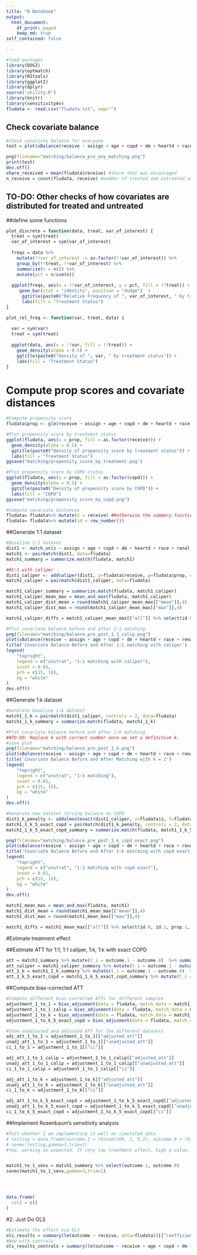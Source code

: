 ```yaml
---
title: "R Notebook"
output:
  html_document:
    df_print: paged
    keep_md: true
self_contained: false

---
```


```r
#load packages
library(DOS2)
library(optmatch)
library(RItools)
library(ggplot2)
library(dplyr)
source('utility.R')
library(knitr)
library(sensitivitymv)
fludata <- read.csv("fludata.txt", sep="")

```

## Check covariate balance

```r
#check covariate balance for everyone
test = plot(xBalance(receive ~ assign + age + copd + dm + heartd + race + renal + sex + liverd - 1, data=fludata))

png(filename="matching/balance_pre_any_matching.png")
print(test)
dev.off()
share_received = mean(fludata$receive) #share that was encouraged
n_receive = count(fludata, receive) #number of treated and untreated units among those not encouraged
```


## TO-DO: Other checks of how covariates are distributed for treated and untreated

##define some functions

```r
plot_discrete = function(data, treat, var_of_interest) {
  treat = sym(treat)
  var_of_interest = sym(var_of_interest)
  
  freqs = data %>% 
    mutate(!!var_of_interest := as.factor(!!var_of_interest)) %>% 
    group_by(!!treat, !!var_of_interest) %>%
    summarize(n = n()) %>%
    mutate(pct = n/sum(n))
  
  ggplot(freqs, aes(x = !!var_of_interest, y = pct, fill = !!treat)) +
     geom_bar(stat = "identity", position = "dodge")  +
      ggtitle(paste0("Relative Frequency of ", var_of_interest, " by treatment status")) +
      labs(fill = "Treatment Status")
}

plot_rel_freq <- function(var, treat, data) {
  
  var = sym(var)
  treat = sym(treat)
  
  ggplot(data, aes(x = !!var, fill = !!treat)) +
    geom_density(alpha = 0.5) +
    ggtitle(paste0("Density of ", var, " by treatment status")) +
    labs(fill = "Treatment Status")
}

```

# Compute prop scores and covariate distances

```r
#Compute propensity score 
fludata$prop <- glm(receive ~ assign + age + copd + dm + heartd + race + renal + sex + liverd, family=binomial, data=fludata)$fitted.values

#Plot propensity score by treatment status
ggplot(fludata, aes(x = prop, fill = as.factor(receive))) +
  geom_density(alpha = 0.5) +
  ggtitle(paste0("Density of propensity score by treatment status")) +
  labs(fill = "Treatment Status")
ggsave("matching/propensity_score_by_treatment.png")

#Plot propensity score by COPD status
ggplot(fludata, aes(x = prop, fill = as.factor(copd))) +
  geom_density(alpha = 0.5) +
  ggtitle(paste0("Density of propensity score by COPD")) +
  labs(fill = "COPD")
ggsave("matching/propensity_score_by_copd.png")

#Compute covariate distances
fludata= fludata%>% mutate(z = receive) ##otherwise the summary function does not work. fix this later, cos Z it's usually reserved for the instrument, not for the instrumented variable.
fludata= fludata%>% mutate(id = row_number())

```

##Generate 1:1 dataset
```r
#Baseline 1:1 dataset
dist1 <- match_on(z ~ assign + age + copd + dm + heartd + race + renal + sex + liverd, method = "mahalanobis", data=fludata)
match1 <- pairmatch(dist1, data=fludata)
match1_summary = summarize.match(fludata, match1)

##1:1 with caliper 
dist1_caliper <- addcaliper(dist1, z=fludata$receive, p=fludata$prop, caliper=0.1)
match1_caliper = pairmatch(dist1_caliper, data=fludata)

match1_caliper_summary = summarize.match(fludata, match1_caliper)
match1_caliper_mean_max = mean_and_max(fludata, match1_caliper)
match1_caliper_dist_mean = round(match1_caliper_mean_max[["mean"]],4)
match1_caliper_dist_max = round(match1_caliper_mean_max[["max"]],4)

match1_caliper_diffs = match1_caliper_mean_max[["all"]] %>% select(id.0, id.1, prop.1, prop.0) %>% mutate(diff = prop.1 - prop.0)

#Plot covariate balance before and after 1:1 matching
png(filename="matching/balance_pre_post_1_1_calip.png")
plot(xBalance(receive ~ assign + age + copd + dm + heartd + race + renal + sex + liverd -1, strata=list(unstrat=NULL, match1_calip=~match1_caliper), data=fludata)) #BEFORE AND AFTER
title('Covariate Balance Before and After 1:1 matching with caliper')
legend(
    "topright",
    legend = c("unstrat", "1:1 matching with caliper"),
    inset = 0.01,
    pch = c(15, 16),
    bg = "white"
)
dev.off()
```

##Generate 1:k dataset 

```r
#Generate baseline 1:k dataset
match1_1_k = pairmatch(dist1_caliper, controls = 2, data=fludata)
match1_1_k_summary = summarize.match(fludata, match1_1_k)

#Plot covariate balance before and after 1:k matching
##TO-DO: Replace k with correct number once we set a definitive k. 
#save plot 
png(filename="matching/balance_pre_post_1_k.png")
plot(xBalance(receive ~ assign + age + copd + dm + heartd + race + renal + sex + liverd -1, strata=list(unstrat=NULL, match1_1_k=~match1_1_k), data=fludata)) #BEFORE AND AFTER
title('Covariate Balance Before and After Matching with k = 2')
legend(
    "topright",
    legend = c("unstrat", "1:k matching"),
    inset = 0.01,
    pch = c(15, 16),
    bg = "white"
)
dev.off()

#Generate new dataset forcing balance on COPD
dist1_k_penalty <- addalmostexact(dist1_caliper, z=fludata$z, f=fludata$copd)
match1_1_k_5_exact_copd = pairmatch(dist1_k_penalty, controls = 2, data=fludata)
match1_1_k_5_exact_copd_summary = summarize.match(fludata, match1_1_k_5_exact_copd)

png(filename="matching/balance_pre_post_1_k_copd_exact.png")
plot(xBalance(receive ~ assign + age + copd + dm + heartd + race + renal + sex + liverd -1, strata=list(unstrat=NULL, match1_1_k_5_exact_copd=~match1_1_k_5_exact_copd), data=fludata)) #BEFORE AND AFTER
title('Covariate Balance Before and After 1:k matching with copd exact')
legend(
    "topright",
    legend = c("unstrat", "1:1 matching with copd exact"),
    inset = 0.01,
    pch = c(15, 16),
    bg = "white"
)
dev.off()

```

```r
match1_mean_max = mean_and_max(fludata, match1)
match1_dist_mean = round(match1_mean_max[["mean"]],4)
match1_dist_max = round(match1_mean_max[["max"]],4)

match1_diffs = match1_mean_max[["all"]] %>% select(id.0, id.1, prop.1, prop.0) %>% mutate(diff = prop.1 - prop.0)
```

#Estimate treatment effect 

##Estimate ATT for 1:1, 1:1 caliper, 1:k, 1:k with exact COPD

```r
att = match1_summary %>% mutate(t_i = outcome.1 - outcome.0)  %>% summarize(att = mean(t_i)) %>% pull(att)
att_caliper = match1_caliper_summary %>% mutate(t_i = outcome.1 - outcome.0)  %>% summarize(att = mean(t_i)) %>% pull(att)
att_1_k = match1_1_k_summary %>% mutate(t_i = outcome.1 - outcome.0)  %>% summarize(att = mean(t_i)) %>% pull(att)
att_1_k_5_exact_copd = match1_1_k_5_exact_copd_summary %>% mutate(t_i = outcome.1 - outcome.0)  %>% summarize(att = mean(t_i)) %>% pull(att)
```

##Compute bias-corrected ATT
```r
#Compute different bias-corrected ATTs for different samples
adjustment_1_to_1 = bias_adjusment(data = fludata, match_data = match1_summary)
adjustment_1_to_1_calip = bias_adjusment(data = fludata, match_data = match1_caliper_summary)
adjustment_1_to_k = bias_adjusment(data = fludata, match_data = match1_1_k_summary)
adjustment_1_to_k_5_exact_copd = bias_adjusment(data = fludata, match_data = match1_1_k_5_exact_copd_summary)

#Show unadjusted and adjusted ATT for the different datasets 
adj_att_1_to_1 = adjustment_1_to_1[["adjusted_att"]]
unadj_att_1_to_1 = adjustment_1_to_1[["unadjusted_att"]]
ci_1_to_1 = adjustment_1_to_1[["ci"]]

adj_att_1_to_1_calip = adjustment_1_to_1_calip[["adjusted_att"]]
unadj_att_1_to_1_calip = adjustment_1_to_1_calip[["unadjusted_att"]]
ci_1_to_1_calip = adjustment_1_to_1_calip[["ci"]]

adj_att_1_to_k = adjustment_1_to_k[["adjusted_att"]]
unadj_att_1_to_k = adjustment_1_to_k[["unadjusted_att"]]
ci_1_to_k = adjustment_1_to_k[["ci"]]

adj_att_1_to_k_5_exact_copd = adjustment_1_to_k_5_exact_copd[["adjusted_att"]]
unadj_att_1_to_k_5_exact_copd = adjustment_1_to_k_5_exact_copd[["unadjusted_att"]]
ci_1_to_k_5_exact_copd = adjustment_1_to_k_5_exact_copd[["ci"]]
```

##Implement Rosenbaum's sensitivity analysis

```r
#Test whether I am implementing it well on simulated data
# testing = data.frame(outcome.1 = rbinom(100, 1, 0.2), outcome.0 = rbinom(100, 1, 0.1))
# senmv(testing,gamma=3,trim=1)
#Yep, working as expected. If very low treatment effect, high p-value, and viceversa.


match1_to_1_sens = match1_summary %>% select(outcome.1, outcome.0)
senmv(match1_to_1_sens,gamma=3,trim=1)




data.frame(
  col1 = c()
)

```



#2. Just Do OLS 
```r
#Estimate the effect via OLS
ols_results = summary(lm(outcome ~ receive, data=fludata))[["coefficients"]]
#Now with controls
ols_results_controls = summary(lm(outcome ~ receive + age + copd + dm + heartd + race + renal + sex + liverd, data=fludata))[["coefficients"]]
```

